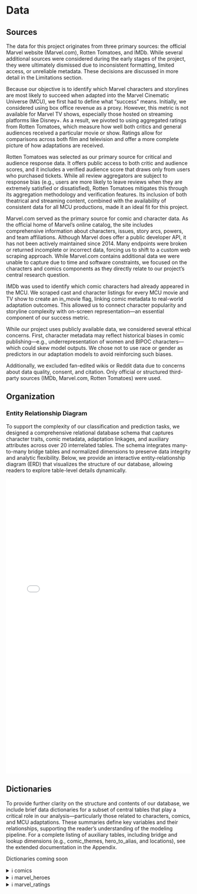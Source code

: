 # Data
## Sources
The data for this project originates from three primary sources: the official Marvel website (Marvel.com), Rotten Tomatoes, and IMDb. While several additional sources were considered during the early stages of the project, they were ultimately dismissed due to inconsistent formatting, limited access, or unreliable metadata. These decisions are discussed in more detail in the Limitations section.

Because our objective is to identify which Marvel characters and storylines are most likely to succeed when adapted into the Marvel Cinematic Universe (MCU), we first had to define what “success” means. Initially, we considered using box office revenue as a proxy. However, this metric is not available for Marvel TV shows, especially those hosted on streaming platforms like Disney+. As a result, we pivoted to using aggregated ratings from Rotten Tomatoes, which measure how well both critics and general audiences received a particular movie or show. Ratings allow for comparisons across both film and television and offer a more complete picture of how adaptations are received.

Rotten Tomatoes was selected as our primary source for critical and audience response data. It offers public access to both critic and audience scores, and it includes a verified audience score that draws only from users who purchased tickets. While all review aggregators are subject to response bias (e.g., users are more likely to leave reviews when they are extremely satisfied or dissatisfied), Rotten Tomatoes mitigates this through its aggregation methodology and verification features. Its inclusion of both theatrical and streaming content, combined with the availability of consistent data for all MCU productions, made it an ideal fit for this project.

Marvel.com served as the primary source for comic and character data. As the official home of Marvel’s online catalog, the site includes comprehensive information about characters, issues, story arcs, powers, and team affiliations. Although Marvel does offer a public developer API, it has not been actively maintained since 2014. Many endpoints were broken or returned incomplete or incorrect data, forcing us to shift to a custom web scraping approach. While Marvel.com contains additional data we were unable to capture due to time and software constraints, we focused on the characters and comics components as they directly relate to our project’s central research question.

IMDb was used to identify which comic characters had already appeared in the MCU. We scraped cast and character listings for every MCU movie and TV show to create an in_movie flag, linking comic metadata to real-world adaptation outcomes. This allowed us to connect character popularity and storyline complexity with on-screen representation—an essential component of our success metric.

While our project uses publicly available data, we considered several ethical concerns. First, character metadata may reflect historical biases in comic publishing—e.g., underrepresentation of women and BIPOC characters—which could skew model outputs. We chose not to use race or gender as predictors in our adaptation models to avoid reinforcing such biases.

Additionally, we excluded fan-edited wikis or Reddit data due to concerns about data quality, consent, and citation. Only official or structured third-party sources (IMDb, Marvel.com, Rotten Tomatoes) were used.

## Organization

### Entity Relationship Diagram

To support the complexity of our classification and prediction tasks, we designed a comprehensive relational database schema that captures character traits, comic metadata, adaptation linkages, and auxiliary attributes across over 20 interrelated tables. The schema integrates many-to-many bridge tables and normalized dimensions to preserve data integrity and analytic flexibility. Below, we provide an interactive entity-relationship diagram (ERD) that visualizes the structure of our database, allowing readers to explore table-level details dynamically.


<iframe src="Marvel_ERD.html" width="100%" height="800px" style="border: none;"></iframe>

## Dictionaries
To provide further clarity on the structure and contents of our database, we include brief data dictionaries for a subset of central tables that play a critical role in our analysis—particularly those related to characters, comics, and MCU adaptations. These summaries define key variables and their relationships, supporting the reader’s understanding of the modeling pipeline. For a complete listing of auxiliary tables, including bridge and lookup dimensions (e.g., comic_themes, hero_to_alias, and locations), see the extended documentation in the Appendix.

Dictionaries coming soon

<div class="accordion">

  <details>
    <summary><span class="icon">ℹ</span> comics </summary>
    <p>This table contains information about the comics collected from Marvel.com, including title, release date, and a unique identifier to connect to other tables.</p>

    <table>
      <thead>
        <tr>
          <th>Variable</th>
          <th>Name</th>
          <th>Description</th>
        </tr>
      </thead>
      <tbody>
         <tr><td>comic_id</td><td>Comic ID</td><td>Unique identifier for each comic (primary key).</td></tr>
      <tr><td>series_id</td><td>Series ID</td><td>Foreign key to <code>comic_series</code> table, indicating which series the comic belongs to.</td></tr>
      <tr><td>comic_title</td><td>Title</td><td>Title of the comic issue.</td></tr>
      <tr><td>release_date</td><td>Release Date</td><td>Date the comic was released.</td></tr>
      <tr><td>page_count</td><td>Page Count</td><td>Total number of pages in the comic.</td></tr>
      <tr><td>rating</td><td>Rating</td><td>Comic rating (e.g., All Ages, Teen).</td></tr>
      <tr><td>price</td><td>Price</td><td>Retail price of the comic issue.</td></tr>
      <tr><td>description</td><td>Description</td><td>Textual summary of the comic’s content.</td></tr>
      <tr><td>threat_id</td><td>Threat ID</td><td>Foreign key to <code>threat_level</code>; derived from description keywords.</td></tr>
      <tr><td>used_in_movie</td><td>Used in Movie</td><td>Indicates if this comic was directly referenced or used in an MCU movie.</td></tr>
      <tr><td>movie_based</td><td>Movie-Based</td><td>Whether the comic itself is based on an MCU movie.</td></tr>
      <tr><td>mentor</td><td>Mentor Present</td><td>Boolean indicating presence of a mentor character, inferred from description.</td></tr>
      <tr><td>impactful_moment</td><td>Impactful Moment</td><td>Boolean flag for key emotional or plot moments in the description.</td></tr>
      <tr><td>comedy</td><td>Comedy</td><td>Boolean flag for comedic tone or humor-related keywords in description.</td></tr>
      <tr><td>cultural</td><td>Cultural</td><td>Boolean flag for cultural themes (e.g., holidays, traditions) found in description.</td></tr>
      <tr><td>location_id</td><td>Location ID</td><td>Foreign key to <code>locations</code> table; place where the comic is set.</td></tr>
      <tr><td>romance</td><td>Romance</td><td>Boolean flag for romance-related elements in the description.</td></tr>
      <tr><td>origin_story</td><td>Origin Story</td><td>Boolean flag for origin story content based on description keywords.</td></tr>
      <tr><td>major_event</td><td>Major Event</td><td>Foreign key to <code>major_event</code> table; high-level event associated with comic.</td></tr>
      <tr><td>comic_url</td><td>Comic URL</td><td>URL to the comic’s official Marvel.com page or source.</td></tr>

      </tbody>
    </table>
  </details>
 <details class="accordion">
  <summary><span class="icon">ℹ</span> marvel_heroes</summary>
  <p>This table contains key attributes for Marvel characters, including names, demographic traits, and adaptation indicators. It links to ethnicity and species reference tables.</p>
  <table>
    <thead>
      <tr>
        <th>Variable</th>
        <th>Name</th>
        <th>Description</th>
      </tr>
    </thead>
    <tbody>
      <tr><td>character_id</td><td>Character ID</td><td>Unique identifier for the character (primary key).</td></tr>
      <tr><td>civilian_name</td><td>Civilian Name</td><td>Canonical civilian name of the character (e.g., Peter Parker).</td></tr>
      <tr><td>comedy</td><td>Comic Relief</td><td>Boolean flag indicating if the character is associated with humor or comic relief roles.</td></tr>
      <tr><td>sex</td><td>Sex</td><td>Character’s sex as presented in canonical sources (e.g., Male, Female, Non-binary).</td></tr>
      <tr><td>in_movie</td><td>In Movie</td><td>Indicates whether the character has appeared in the MCU or other film adaptations.</td></tr>
      <tr><td>ethnicity_id</td><td>Ethnicity</td><td>Foreign key to <code>character_ethnicities</code> table representing character’s cultural background.</td></tr>
      <tr><td>species_id</td><td>Species</td><td>Foreign key to <code>species</code> table indicating the character’s biological or origin classification.</td></tr>
    </tbody>
  </table>
</details>
<details class="accordion">
  <summary><span class="icon">ℹ</span> marvel_ratings</summary>
  <p>This table contains critic and audience ratings for Marvel movies and TV shows, along with metadata such as type and release date.</p>
  <table>
    <thead>
      <tr>
        <th>Variable</th>
        <th>Name</th>
        <th>Description</th>
      </tr>
    </thead>
    <tbody>
      <tr><td>media_id</td><td>Media ID</td><td>Primary key; unique identifier for the movie or show.</td></tr>
      <tr><td>title</td><td>Title</td><td>Name of the Marvel movie or television series.</td></tr>
      <tr><td>type</td><td>Type</td><td>Format of the media (e.g., Movie, TV Show, Mini-Series).</td></tr>
      <tr><td>critic_score</td><td>Critic Score</td><td>Aggregated critic score (e.g., from Rotten Tomatoes).</td></tr>
      <tr><td>audience_score</td><td>Audience Score</td><td>Aggregated audience score (e.g., from Rotten Tomatoes or IMDb).</td></tr>
      <tr><td>release_date</td><td>Release Date</td><td>Date the media was first released to the public.</td></tr>
    </tbody>
  </table>
</details>


</div>
